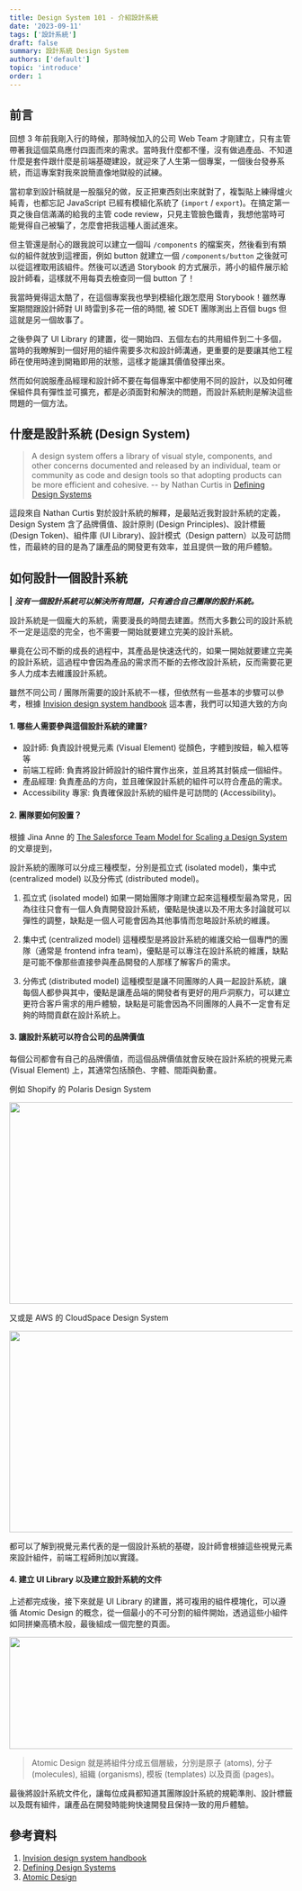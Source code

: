 ```yaml
---
title: Design System 101 - 介紹設計系統
date: '2023-09-11'
tags: ['設計系統']
draft: false
summary: 設計系統 Design System
authors: ['default']
topic: 'introduce'
order: 1
---
```


<TOCInline toc={props.toc} asDisclosure />

## 前言

回想 3 年前我剛入行的時候，那時候加入的公司 Web Team 才剛建立，只有主管帶著我這個菜鳥應付四面而來的需求。當時我什麼都不懂，沒有做過產品、不知道什麼是套件跟什麼是前端基礎建設，就迎來了人生第一個專案，一個後台發券系統，而這專案對我來說簡直像地獄般的試練。

當初拿到設計稿就是一股腦兒的做，反正把東西刻出來就對了，複製貼上練得爐火純青，也都忘記 JavaScript 已經有模組化系統了 (`import` / `export`)。在搞定第一頁之後自信滿滿的給我的主管 code review，只見主管臉色鐵青，我想他當時可能覺得自己被騙了，怎麼會把我這種人面試進來。

但主管還是耐心的跟我說可以建立一個叫 `/components` 的檔案夾，然後看到有類似的組件就放到這裡面，例如 button 就建立一個 `/components/button` 之後就可以從這裡取用該組件。然後可以透過 Storybook 的方式展示，將小的組件展示給設計師看，這樣就不用每頁去檢查同一個 button 了！

我當時覺得這太酷了，在這個專案我也學到模組化跟怎麼用 Storybook！雖然專案期間跟設計師對 UI 時雷到多花一倍的時間, 被 SDET 團隊測出上百個 bugs 但這就是另一個故事了。

之後參與了 UI Library 的建置，從一開始四、五個左右的共用組件到二十多個，當時的我瞭解到一個好用的組件需要多次和設計師溝通，更重要的是要讓其他工程師在使用時達到開箱即用的狀態，這樣才能讓其價值發揮出來。

然而如何說服產品經理和設計師不要在每個專案中都使用不同的設計，以及如何確保組件具有彈性並可擴充，都是必須面對和解決的問題，而設計系統則是解決這些問題的一個方法。

## 什麼是設計系統 (Design System)

> A design system offers a library of visual style, components, and other concerns documented and released by an individual, team or community as code and design tools so that adopting products can be more efficient and cohesive. -- by Nathan Curtis in [Defining Design Systems](https://medium.com/eightshapes-llc/defining-design-systems-6dd4b03e0ff6)

這段來自 Nathan Curtis 對於設計系統的解釋，是最貼近我對設計系統的定義，Design System 含了品牌價值、設計原則 (Design Principles)、設計標籤 (Design Token)、組件庫 (UI Library)、設計模式（Design pattern）以及可訪問性，而最終的目的是為了讓產品的開發更有效率，並且提供一致的用戶體驗。

## 如何設計一個設計系統

**|** **_沒有一個設計系統可以解決所有問題，只有適合自己團隊的設計系統。_**

設計系統是一個龐大的系統，需要漫長的時間去建置。然而大多數公司的設計系統不一定是這麼的完全，也不需要一開始就要建立完美的設計系統。

畢竟在公司不斷的成長的過程中，其產品是快速迭代的，如果一開始就要建立完美的設計系統，這過程中會因為產品的需求而不斷的去修改設計系統，反而需要花更多人力成本去維護設計系統。

雖然不同公司 / 團隊所需要的設計系統不一樣，但依然有一些基本的步驟可以參考，根據 [Invision design system handbook](https://www.designbetter.co/design-systems-handbook) 這本書，我們可以知道大致的方向

#### 1. 哪些人需要參與這個設計系統的建置?

- 設計師: 負責設計視覺元素 (Visual Element) 從顏色，字體到按鈕，輸入框等等
- 前端工程師: 負責將設計師設計的組件實作出來，並且將其封裝成一個組件。
- 產品經理: 負責產品的方向，並且確保設計系統的組件可以符合產品的需求。
- Accessibility 專家: 負責確保設計系統的組件是可訪問的 (Accessibility)。

#### 2. 團隊要如何設置？

根據 Jina Anne 的 [The Salesforce Team Model for Scaling a Design System](https://medium.com/salesforce-ux/the-salesforce-team-model-for-scaling-a-design-system-d89c2a2d404b) 的文章提到，

設計系統的團隊可以分成三種模型，分別是孤立式 (isolated model)，集中式 (centralized model) 以及分佈式 (distributed model)。

1. 孤立式 (isolated model)
   如果一開始團隊才剛建立起來這種模型最為常見，因為往往只會有一個人負責開發設計系統，優點是快速以及不用太多討論就可以彈性的調整，缺點是一個人可能會因為其他事情而忽略設計系統的維護。

2. 集中式 (centralized model)
   這種模型是將設計系統的維護交給一個專門的團隊（通常是 frontend infra team)，優點是可以專注在設計系統的維護，缺點是可能不像那些直接參與產品開發的人那樣了解客戶的需求。

3. 分佈式 (distributed model)
   這種模型是讓不同團隊的人員一起設計系統，讓每個人都參與其中，優點是讓產品端的開發者有更好的用戶洞察力，可以建立更符合客戶需求的用戶體驗，缺點是可能會因為不同團隊的人員不一定會有足夠的時間貢獻在設計系統上。

#### 3. 讓設計系統可以符合公司的品牌價值

每個公司都會有自己的品牌價值，而這個品牌價值就會反映在設計系統的視覺元素 (Visual Element) 上，其通常包括顏色、字體、間距與動畫。

例如 Shopify 的 Polaris Design System

<Image src="https://imgur.com/iFtGo6w.png" height="358" width="708" />

又或是 AWS 的 CloudSpace Design System

<Image src="https://i.imgur.com/7iwGGRY.png" height="358" width="708" />

都可以了解到視覺元素代表的是一個設計系統的基礎，設計師會根據這些視覺元素來設計組件，前端工程師則加以實踐。

#### 4. 建立 UI Library 以及建立設計系統的文件

上述都完成後，接下來就是 UI Library 的建置，將可複用的組件模塊化，可以遵循 Atomic Design 的概念，從一個最小的不可分割的組件開始，透過這些小組件如同拼樂高積木般，最後組成一個完整的頁面。

<Image src="https://imgur.com/XPqcDrl.png" height="199" width="615" />

> Atomic Design 就是將組件分成五個層級，分別是原子 (atoms), 分子 (molecules), 組織 (organisms), 模板 (templates) 以及頁面 (pages)。

最後將設計系統文件化，讓每位成員都知道其團隊設計系統的規範準則、設計標籤以及既有組件，讓產品在開發時能夠快速開發且保持一致的用戶體驗。

## 參考資料

1. [Invision design system handbook](https://www.designbetter.co/design-systems-handbook)
2. [Defining Design Systems](https://medium.com/eightshapes-llc/defining-design-systems-6dd4b03e0ff6)
3. [Atomic Design](https://atomicdesign.bradfrost.com/table-of-contents/)
